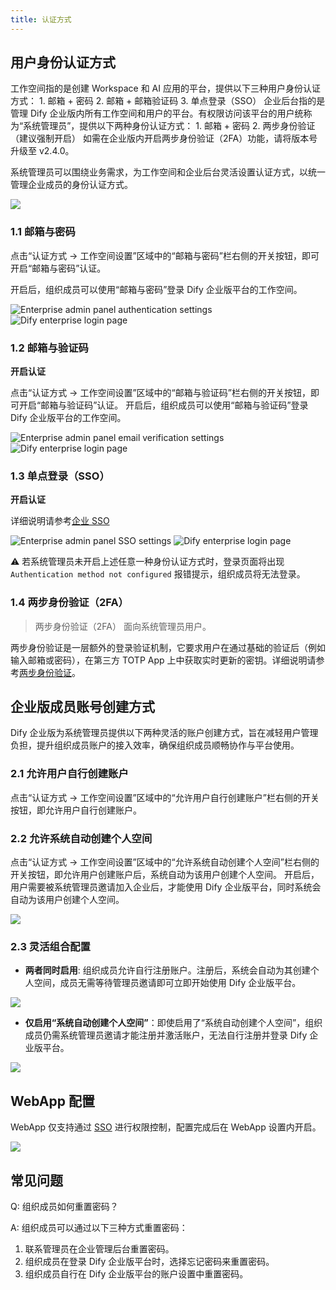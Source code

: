 ```yaml
---
title: 认证方式
---
```


## 用户身份认证方式

<Tabs>
  <Tab title="工作空间">
    工作空间指的是创建 Workspace 和 AI 应用的平台，提供以下三种用户身份认证方式：
    1. 邮箱 + 密码
    2. 邮箱 + 邮箱验证码
    3. 单点登录（SSO）
  </Tab>
  <Tab title="企业后台">
    企业后台指的是管理 Dify 企业版内所有工作空间和用户的平台。有权限访问该平台的用户统称为“系统管理员”，提供以下两种身份认证方式：
    1. 邮箱 + 密码
    2. 两步身份验证（建议强制开启）
    <Info>
    如需在企业版内开启两步身份验证（2FA）功能，请将版本号升级至 v2.4.0。
    </Info>
  </Tab>
</Tabs>

系统管理员可以围绕业务需求，为工作空间和企业后台灵活设置认证方式，以统一管理企业成员的身份认证方式。

![](https://assets-docs.dify.ai/2025/04/539eb8dc43f51b798c6b61bd0b041da4.png)

### 1.1 邮箱与密码

点击“认证方式 -> 工作空间设置”区域中的“邮箱与密码”栏右侧的开关按钮，即可开启“邮箱与密码”认证。

开启后，组织成员可以使用“邮箱与密码”登录 Dify 企业版平台的工作空间。

<div style={{ display: 'flex', gap: '20px' }}>
  <Frame caption="企业管理后台开启身份认证 —— 邮箱与密码">
    <img src="/en-us/img/auth-1-1.png" alt="Enterprise admin panel authentication settings" />
  </Frame>
  <Frame caption="组织成员进入 Dify 企业版平台的登录页">
    <img src="/en-us/img/auth-2.png" alt="Dify enterprise login page" />
  </Frame>
</div>


### 1.2 邮箱与验证码

**开启认证**

点击“认证方式 -> 工作空间设置”区域中的“邮箱与验证码”栏右侧的开关按钮，即可开启“邮箱与验证码”认证。
开启后，组织成员可以使用“邮箱与验证码”登录 Dify 企业版平台的工作空间。

<div style={{ display: 'flex', gap: '20px' }}>
  <Frame caption="企业管理后台开启身份认证 —— 邮箱与验证码">
    <img src="https://assets-docs.dify.ai/2024/11/8e51484bf2d38b50b725868a43bd1c52.png" alt="Enterprise admin panel email verification settings" />
  </Frame>
  <Frame caption="组织成员进入 Dify 企业版平台的登录页">
    <img src="https://assets-docs.dify.ai/2024/11/359eb47e0368dc8ca97dfdaeb7ee9970.png" alt="Dify enterprise login page" />
  </Frame>
</div>

### 1.3 单点登录（SSO）

**开启认证**

详细说明请参考[企业 SSO](/zh-cn/administrator-guide/sso/introduction)

<div style={{ display: 'flex', gap: '20px' }}>
  <Frame caption="企业管理后台开启身份认证 - 单点登录（SSO）">
    <img src="https://assets-docs.dify.ai/2024/11/35d364d60e5b6d55052c17de0eed16a8.png" alt="Enterprise admin panel SSO settings" />
  </Frame>
  <Frame caption="组织成员进入 Dify 企业版平台的登录页">
    <img src="https://assets-docs.dify.ai/2024/11/4fff675c15a98602ed6b5db15bca44ac.png" alt="Dify enterprise login page" />
  </Frame>
</div>

⚠️ 若系统管理员未开启上述任意一种身份认证方式时，登录页面将出现 `Authentication method not configured` 报错提示，组织成员将无法登录。

### 1.4  两步身份验证（2FA）

> 两步身份验证（2FA） 面向系统管理员用户。

两步身份验证是一层额外的登录验证机制，它要求用户在通过基础的验证后（例如输入邮箱或密码），在第三方 TOTP App 上中获取实时更新的密钥。详细说明请参考[两步身份验证](/zh-cn/administrator-guide/2fa)。

## 企业版成员账号创建方式

Dify 企业版为系统管理员提供以下两种灵活的账户创建方式，旨在减轻用户管理负担，提升组织成员账户的接入效率，确保组织成员顺畅协作与平台使用。

### 2.1 允许用户自行创建账户

点击“认证方式 -> 工作空间设置”区域中的“允许用户自行创建账户”栏右侧的开关按钮，即允许用户自行创建账户。

### 2.2 允许系统自动创建个人空间

点击“认证方式 -> 工作空间设置”区域中的“允许系统自动创建个人空间”栏右侧的开关按钮，即允许用户创建账户后，系统自动为该用户创建个人空间。
开启后，用户需要被系统管理员邀请加入企业后，才能使用 Dify 企业版平台，同时系统会自动为该用户创建个人空间。

![](/zh-cn/img/bb00878740a4edff77dada76c92b328f.png)

### 2.3 灵活组合配置

- **两者同时启用**: 组织成员允许自行注册账户。注册后，系统会自动为其创建个人空间，成员无需等待管理员邀请即可立即开始使用 Dify 企业版平台。

![](/zh-cn/img/5b06691518202ae5905f466d74c8a0ac.png)

- **仅启用“系统自动创建个人空间”**：即使启用了“系统自动创建个人空间”，组织成员仍需系统管理员邀请才能注册并激活账户，无法自行注册并登录 Dify 企业版平台。

![](/zh-cn/img/9c905e586b9c02a5d8422ff29b08d53d.png)

## WebApp 配置

WebApp 仅支持通过 [SSO](/zh-cn/administrator-guide/sso/introduction) 进行权限控制，配置完成后在 WebApp 设置内开启。

![](/zh-cn/img/6af05694158155999566a39df86ad4c6.png)

## 常见问题

Q: 组织成员如何重置密码？

A: 组织成员可以通过以下三种方式重置密码：
  1. 联系管理员在企业管理后台重置密码。
  2. 组织成员在登录 Dify 企业版平台时，选择忘记密码来重置密码。
  3. 组织成员自行在 Dify 企业版平台的账户设置中重置密码。
